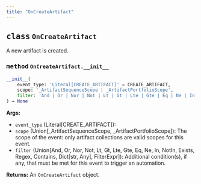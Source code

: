 ```yaml
---
title: "OnCreateArtifact"
---
```






## <kbd>class</kbd> `OnCreateArtifact`
A new artifact is created.


### <kbd>method</kbd> `OnCreateArtifact.__init__`

```python
__init__(
    event_type: 'Literal[CREATE_ARTIFACT]' = CREATE_ARTIFACT,
    scope: '_ArtifactSequenceScope | _ArtifactPortfolioScope',
    filter: 'And | Or | Nor | Not | Lt | Gt | Lte | Gte | Eq | Ne | In | NotIn | Exists | Regex | Contains | dict[str, Any] | FilterExpr' = And([])
) → None
```

**Args:**
 
 - `event_type` (Literal[CREATE_ARTIFACT]): 
 - `scope` (Union[_ArtifactSequenceScope, _ArtifactPortfolioScope]): The scope of the event: only artifact collections are valid scopes for this event.
 - `filter` (Union[And, Or, Nor, Not, Lt, Gt, Lte, Gte, Eq, Ne, In, NotIn, Exists, Regex, Contains, Dict[str, Any], FilterExpr]): Additional condition(s), if any, that must be met for this event to trigger an automation.

**Returns:**
 An `OnCreateArtifact` object.
